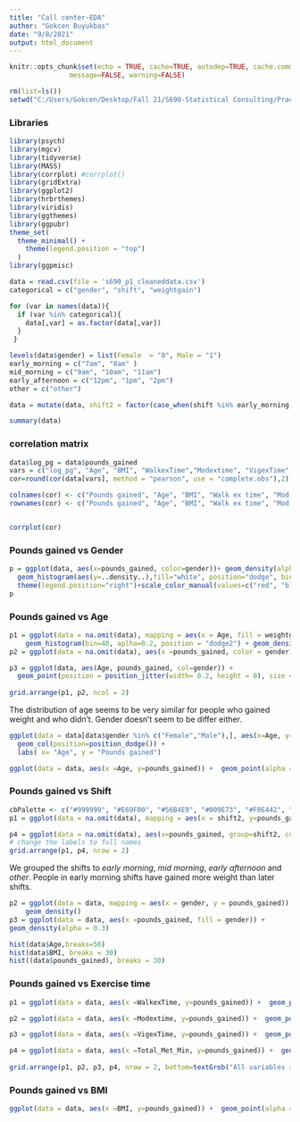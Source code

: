 ---
title: "Call center-EDA"
author: "Gokcen Buyukbas"
date: "9/8/2021"
output: html_document
---

```{r setup, include=FALSE, message=FALSE, echo=FALSE}
knitr::opts_chunk$set(echo = TRUE, cache=TRUE, autodep=TRUE, cache.comments=FALSE,
               message=FALSE, warning=FALSE)

rm(list=ls())
setwd("C:/Users/Gokcen/Desktop/Fall 21/S690-Statistical Consulting/Practicum 1")
```

### Libraries
```{r, message=FALSE, echo=FALSE, warning=FALSE}
library(psych)
library(mgcv)
library(tidyverse)
library(MASS)
library(corrplot) #corrplot()
library(gridExtra)
library(ggplot2)
library(hrbrthemes)
library(viridis)
library(ggthemes)
library(ggpubr)
theme_set(
  theme_minimal() +
    theme(legend.position = "top")
  )
library(ggpmisc)
```

```{r}
data = read.csv(file = 's690_p1_cleaneddata.csv')
categorical = c("gender", "shift", "weightgain")

for (var in names(data)){
  if (var %in% categorical){
    data[,var] = as.factor(data[,var])
  }
 }

levels(data$gender) = list(Female  = "0", Male = "1")
early_morning = c("7am", "8am" )
mid_morning = c("9am", "10am", "11am")
early_afternoon = c("12pm", "1pm", "2pm")
other = c("other")

data = mutate(data, shift2 = factor(case_when(shift %in% early_morning ~ "early_morning", shift %in% mid_morning ~ "mid_morning", shift %in% early_afternoon ~ "early_afternoon", shift %in% other ~ "other")))

summary(data)
```

### correlation matrix
```{r}
data$log_pg = data$pounds_gained
vars = c("log_pg", "Age", "BMI", "WalkexTime","Modextime", "VigexTime", "Total_Met_Min")
cor=round(cor(data[vars], method = "pearson", use = "complete.obs"),2)

colnames(cor) <- c("Pounds gained", "Age", "BMI", "Walk ex time", "Mod ex time", "Vig ex time", "Total met ex")
rownames(cor) <- c("Pounds gained", "Age", "BMI", "Walk ex time", "Mod ex time", "Vig ex time", "Total met ex")


corrplot(cor)
```
### Pounds gained vs Gender
```{r}
p = ggplot(data, aes(x=pounds_gained, color=gender))+ geom_density(alpha=0.4) +
  geom_histogram(aes(y=..density..),fill="white", position="dodge", bins = 40, alpha=0.5)+ 
  theme(legend.position="right")+scale_color_manual(values=c("red", "blue")) +xlab("Pounds gained") + ylab("Density") + ylim(0,0.24)
p
```


### Pounds gained vs Age 
```{r}
p1 = ggplot(data = na.omit(data), mapping = aes(x = Age, fill = weightgain)) +
    geom_histogram(bin=40, aplha=0.2, position = "dodge2") + geom_density(alpha=.5)+ scale_color_brewer(palette="Accent") + theme_minimal() +scale_x_log10()+xlab("Age") +ylab("Count")
p2 = ggplot(data = na.omit(data), aes(x =pounds_gained, color = gender)) + geom_density(alpha=0.4) +xlab("Pounds gained") +ylab("Density")

p3 = ggplot(data, aes(Age, pounds_gained, col=gender)) +
  geom_point(position = position_jitter(width= 0.2, height = 0), size = 2)
  
grid.arrange(p1, p2, ncol = 2)
```
The distribution of age seems to be very similar for people who gained weight and who didn't. Gender doesn't seem to be differ either.

```{r}
ggplot(data = data[data$gender %in% c("Female","Male"),], aes(x=Age, y=pounds_gained, fill=gender)) + 
  geom_col(position=position_dodge()) + 
  labs( x= "Age", y = "Pounds gained")
```
```{r}
ggplot(data = data, aes(x =Age, y=pounds_gained)) +  geom_point(alpha = 0.5) + labs(x="Age", y = "Log(Pounds gained)") +scale_y_log10()
```


### Pounds gained vs Shift
```{r}
cbPalette <- c("#999999", "#E69F00", "#56B4E9", "#009E73", "#F0E442", "#0072B2", "#D55E00", "#CC79A7")
p1 = ggplot(data = na.omit(data), mapping = aes(x = shift2, y=pounds_gained, fill = gender)) + geom_boxplot( alpha=.4) +scale_y_log10() +xlab("Shift") +ylab("Pound gained")+  scale_color_manual(values = c("red", "blue"))

p4 = ggplot(data = na.omit(data), aes(x=pounds_gained, group=shift2, color=shift2)) + geom_density(adjust=1.5, alpha=.4) +scale_x_log10() +ylab("Density") +xlab("Pounds gained")+ scale_color_manual(values = c("red", "blue", "orange", "magenta"))
# change the labels to full names
grid.arrange(p1, p4, nrow = 2)
```

We grouped the shifts to *early morning*, *mid morning*, *early afternoon* and *other*.
People in early morning shifts have gained more weight than later shifts. 

```{r}
p2 = ggplot(data = data, mapping = aes(x = gender, y = pounds_gained)) +
    geom_density()
p3 = ggplot(data = data, aes(x =pounds_gained, fill = gender)) + 
geom_density(alpha = 0.3)
```


```{r}
hist(data$Age,breaks=50)
hist(data$BMI, breaks = 30)
hist((data$pounds_gained), breaks = 30)
```

### Pounds gained vs Exercise time
```{r}
p1 = ggplot(data = data, aes(x =WalkexTime, y=pounds_gained)) +  geom_point(alpha = 0.5) +scale_x_log10()+scale_y_log10() + labs(x="Walking exercise time", y = "Pounds gained")

p2 = ggplot(data = data, aes(x =Modextime, y=pounds_gained)) +  geom_point(alpha = 0.5) +scale_x_log10()+scale_y_log10()  + labs(x="Moderate exercise time", y = "Pounds gained")

p3 = ggplot(data = data, aes(x =VigexTime, y=pounds_gained)) +  geom_point(alpha = 0.5) +scale_x_log10() +scale_y_log10() + labs(x="Vigorous exercise time", y = "Pounds gained")

p4 = ggplot(data = data, aes(x =Total_Met_Min, y=pounds_gained)) +  geom_point(alpha = 0.5) +scale_x_log10() +scale_y_log10() + labs(x="Total exercise time", y = "Pounds gained")
      
grid.arrange(p1, p2, p3, p4, nrow = 2, bottom=textGrob("All variables in logaritmic scale"))
```

### Pounds gained vs BMI 
```{r}
ggplot(data = data, aes(x =BMI, y=pounds_gained)) +  geom_point(alpha = 0.5) + labs(x="BMI", y = "Log(Pounds gained)") +scale_y_log10()
      
```

